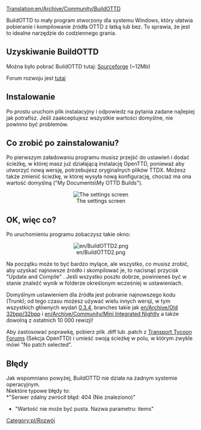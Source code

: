 [[Translation:en/Archive/Community/BuildOTTD]]


<!--{{warning|'''BuildOTTD is having trouble on vista. If you have vista do not use BuildOTTD.'''<br>
}}-->{{pl/uwaga|'''BuildOTTD ma problem z perspektywą. Jeśli masz vista, nie używaj BuildOTTD.'''<br>
}}

BuildOTTD to mały program stworzony dla systemu Windows, który ułatwia pobieranie i kompilowanie źródła OTTD z łatką lub bez.
To sprawia, że ​​jest to idealne narzędzie do codziennego grania.

== Uzyskiwanie BuildOTTD ==
Można było pobrać BuildOTTD tutaj: [https://sourceforge.net/projects/bottd/ Sourceforge] (~12Mb)

Forum rozwoju jest [http://www.tt-forums.net/viewtopic.php?f=33&t=31823 tutaj]

== Instalowanie ==
Po prostu uruchom plik instalacyjny i odpowiedz na pytania zadane najlepiej jak potrafisz.
Jeśli zaakceptujesz wszystkie wartości domyślne, nie powinno być problemów.
<!--{{warning|'''Always install to a path with no spaces in it.'''<br>
This is a limitation in the underlying tools used by BuildOTTD.}}-->{{pl/uwaga|'''Zawsze instaluj na ścieżce bez spacji.'''<br>
Jest to ograniczenie w podstawowych narzędziach używanych przez BuildOTTD.}}

== Co zrobić po zainstalowaniu? ==

Po pierwszym załadowaniu programu musisz przejść do ustawień i dodać ścieżkę, w której masz już działającą instalację OpenTTD, ponieważ aby utworzyć nową wersję, potrzebujesz oryginalnych plików TTDX. Możesz także zmienić ścieżkę, w której wysyła nową konfigurację, chociaż ma ona wartość domyślną ("My Documents\My OTTD Builds").
<center>[[File:en/BuildOTTD settings1.png|The settings screen]]</center>

== OK, więc co? ==
Po uruchomieniu programu zobaczysz takie okno:
<center>[[File:en/BuildOTTD2.png]]</center>
Na początku może to być bardzo mylące, ale wszystko, co musisz zrobić, aby uzyskać najnowsze źródło i skompilować je, to nacisnąć przycisk "Update and Compile" . Jeśli wszystko poszło dobrze, powinieneś być w stanie znaleźć wynik w folderze określonym wcześniej w ustawieniach.

Domyślnym ustawieniem dla źródła jest pobranie najnowszego kodu (Trunk); od tego czasu możesz używać wielu innych wersji, w tym wszystkich głównych wydań [[en/Archive/OpenTTD/OpenTTD 0.3.4|0.3.4]], branches takie jak [[en/Archive/Old 32bpp/32bpp]] i [[en/Archive/Community/Mini Integrated Nightly]] a także dowolną z ostatnich 10 000 rewizji!

Aby zastosować poprawkę, pobierz plik .diff lub .patch z [http://www.tt-forums.net/index.php?c=20 Transport Tycoon Forums] (Sekcja OpenTTD) i umieść swoją ścieżkę w polu, w którym zwykle mówi "No patch selected".

== Błędy ==
Jak wspomniano powyżej, BuildOTTD nie działa na żadnym systemie operacyjnym.<br>
Niektóre typowe błędy to:<br>
*"Serwer zdalny zwrócił błąd: 404 (Nie znaleziono)"
*"Wartość nie może być pusta. Nazwa parametru: items"


<!--[[Category:Development]]-->[[Category:pl/Rozwój]]